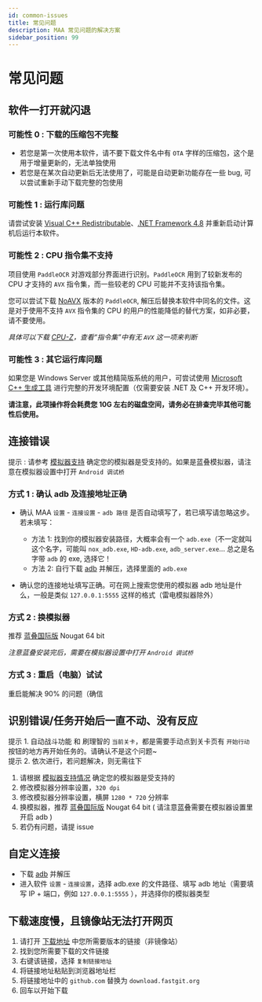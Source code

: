 ```yaml
---
id: common-issues
title: 常见问题
description: MAA 常见问题的解决方案
sidebar_position: 99
---
```


# 常见问题

## 软件一打开就闪退

### 可能性 0 : 下载的压缩包不完整

- 若您是第一次使用本软件，请不要下载文件名中有 `OTA` 字样的压缩包，这个是用于增量更新的，无法单独使用
- 若您是在某次自动更新后无法使用了，可能是自动更新功能存在一些 bug, 可以尝试重新手动下载完整的包使用

### 可能性 1 : 运行库问题

请尝试安装 [Visual C++ Redistributable](https://docs.microsoft.com/zh-CN/cpp/windows/latest-supported-vc-redist?view=msvc-160#visual-studio-2015-2017-2019-and-2022)、[.NET Framework 4.8](https://dotnet.microsoft.com/download/dotnet-framework/net48) 并重新启动计算机后运行本软件。

### 可能性 2 : CPU 指令集不支持

项目使用 `PaddleOCR` 对游戏部分界面进行识别。`PaddleOCR` 用到了较新发布的 CPU 才支持的 `AVX` 指令集，而一些较老的 CPU 可能并不支持该指令集。

您可以尝试下载 [NoAVX](https://github.com/MaaAssistantArknights/MaaAssistantArknights/blob/master/3rdparty/ppocr_noavx.zip) 版本的 `PaddleOCR`, 解压后替换本软件中同名的文件。这是对于使用不支持 `AVX` 指令集的 CPU 的用户的性能降低的替代方案，如非必要，请不要使用。

_具体可以下载 [CPU-Z](https://www.cpuid.com/softwares/cpu-z.html)，查看“指令集”中有无 `AVX` 这一项来判断_

### 可能性 3 : 其它运行库问题

如果您是 Windows Server 或其他精简版系统的用户，可尝试使用 [Microsoft C++ 生成工具](https://visualstudio.microsoft.com/zh-hans/visual-cpp-build-tools/) 进行完整的开发环境配置（仅需要安装 .NET 及 C++ 开发环境）。

**请注意，此项操作将会耗费您 10G 左右的磁盘空间，请务必在排查完毕其他可能性后使用。**

## 连接错误

提示 : 请参考 [模拟器支持](emulator-support.mdx) 确定您的模拟器是受支持的。如果是蓝叠模拟器，请注意在模拟器设置中打开 `Android 调试桥`

### 方式 1 : 确认 adb 及连接地址正确

- 确认 MAA `设置` - `连接设置` - `adb 路径` 是否自动填写了，若已填写请忽略这步。若未填写：

  - 方法 1: 找到你的模拟器安装路径，大概率会有一个 `adb.exe`（不一定就叫这个名字，可能叫 `nox_adb.exe`, `HD-adb.exe`, `adb_server.exe`... 总之是名字带 `adb` 的 exe, 选择它！
  - 方法 2: 自行下载 [adb](https://dl.google.com/android/repository/platform-tools-latest-windows.zip) 并解压，选择里面的 `adb.exe`

- 确认您的连接地址填写正确。可在网上搜索您使用的模拟器 adb 地址是什么，一般是类似 `127.0.0.1:5555` 这样的格式（雷电模拟器除外）

### 方式 2 : 换模拟器

推荐 [蓝叠国际版](https://www.bluestacks.com/download.html) Nougat 64 bit

_注意蓝叠安装完后，需要在模拟器设置中打开 `Android 调试桥`_

### 方式 3 : 重启（电脑）试试

重启能解决 90% 的问题（确信

## 识别错误/任务开始后一直不动、没有反应

提示 1. 自动战斗功能 和 刷理智的 `当前关卡`，都是需要手动点到关卡页有 `开始行动` 按钮的地方再开始任务的。请确认不是这个问题~  
提示 2. 依次进行，若问题解决，则无需往下

1. 请根据 [模拟器支持情况](emulator-support.mdx) 确定您的模拟器是受支持的
2. 修改模拟器分辨率设置，`320 dpi`
3. 修改模拟器分辨率设置，横屏 `1280 * 720` 分辨率
4. 换模拟器，推荐 [蓝叠国际版](https://www.bluestacks.com/download.html) Nougat 64 bit ( 请注意蓝叠需要在模拟器设置里开启 adb )
5. 若仍有问题，请提 issue

## 自定义连接

- 下载 [adb](https://dl.google.com/android/repository/platform-tools-latest-windows.zip) 并解压
- 进入软件 `设置` - `连接设置`，选择 adb.exe 的文件路径、填写 adb 地址（需要填写 IP + 端口，例如 `127.0.0.1:5555` ），并选择你的模拟器类型

## 下载速度慢，且镜像站无法打开网页

1. 请打开 [下载地址](https://github.com/MaaAssistantArknights/MaaAssistantArknights/blob/master/README.md#%E4%B8%8B%E8%BD%BD%E5%9C%B0%E5%9D%80) 中您所需要版本的链接（非镜像站）
2. 找到您所需要下载的文件链接
3. 右键该链接，选择 `复制链接地址`
4. 将链接地址粘贴到浏览器地址栏
5. 将链接地址中的 `github.com` 替换为 `download.fastgit.org`
6. 回车以开始下载
